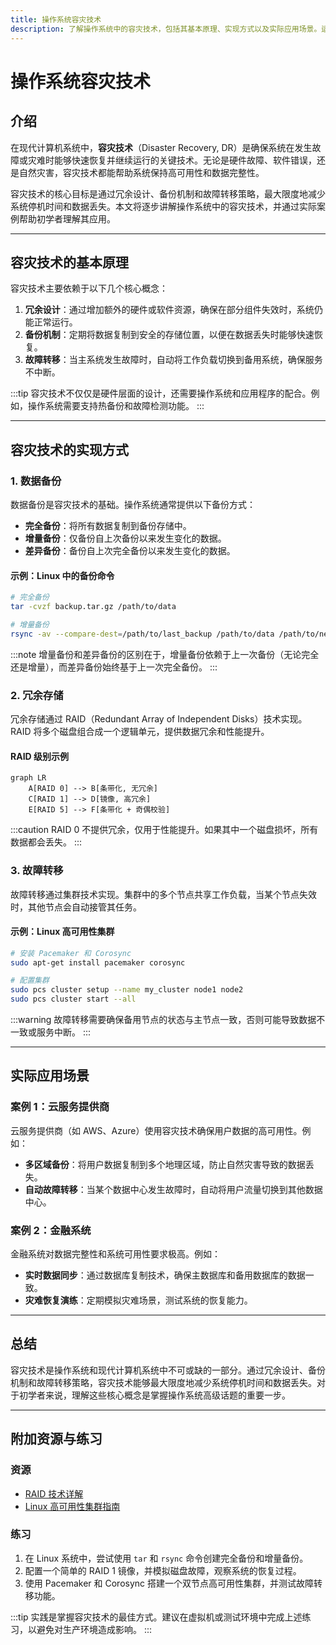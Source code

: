 ```yaml
---
title: 操作系统容灾技术
description: 了解操作系统中的容灾技术，包括其基本原理、实现方式以及实际应用场景。适合初学者全面掌握容灾技术的核心概念。
---
```


# 操作系统容灾技术

## 介绍

在现代计算机系统中，**容灾技术**（Disaster Recovery, DR）是确保系统在发生故障或灾难时能够快速恢复并继续运行的关键技术。无论是硬件故障、软件错误，还是自然灾害，容灾技术都能帮助系统保持高可用性和数据完整性。

容灾技术的核心目标是通过冗余设计、备份机制和故障转移策略，最大限度地减少系统停机时间和数据丢失。本文将逐步讲解操作系统中的容灾技术，并通过实际案例帮助初学者理解其应用。

---

## 容灾技术的基本原理

容灾技术主要依赖于以下几个核心概念：

1. **冗余设计**：通过增加额外的硬件或软件资源，确保在部分组件失效时，系统仍能正常运行。
2. **备份机制**：定期将数据复制到安全的存储位置，以便在数据丢失时能够快速恢复。
3. **故障转移**：当主系统发生故障时，自动将工作负载切换到备用系统，确保服务不中断。

:::tip
容灾技术不仅仅是硬件层面的设计，还需要操作系统和应用程序的配合。例如，操作系统需要支持热备份和故障检测功能。
:::

---

## 容灾技术的实现方式

### 1. 数据备份

数据备份是容灾技术的基础。操作系统通常提供以下备份方式：

- **完全备份**：将所有数据复制到备份存储中。
- **增量备份**：仅备份自上次备份以来发生变化的数据。
- **差异备份**：备份自上次完全备份以来发生变化的数据。

#### 示例：Linux 中的备份命令

```bash
# 完全备份
tar -cvzf backup.tar.gz /path/to/data

# 增量备份
rsync -av --compare-dest=/path/to/last_backup /path/to/data /path/to/new_backup
```

:::note
增量备份和差异备份的区别在于，增量备份依赖于上一次备份（无论完全还是增量），而差异备份始终基于上一次完全备份。
:::

### 2. 冗余存储

冗余存储通过 RAID（Redundant Array of Independent Disks）技术实现。RAID 将多个磁盘组合成一个逻辑单元，提供数据冗余和性能提升。

#### RAID 级别示例

```mermaid
graph LR
    A[RAID 0] --> B[条带化, 无冗余]
    C[RAID 1] --> D[镜像, 高冗余]
    E[RAID 5] --> F[条带化 + 奇偶校验]
```

:::caution
RAID 0 不提供冗余，仅用于性能提升。如果其中一个磁盘损坏，所有数据都会丢失。
:::

### 3. 故障转移

故障转移通过集群技术实现。集群中的多个节点共享工作负载，当某个节点失效时，其他节点会自动接管其任务。

#### 示例：Linux 高可用性集群

```bash
# 安装 Pacemaker 和 Corosync
sudo apt-get install pacemaker corosync

# 配置集群
sudo pcs cluster setup --name my_cluster node1 node2
sudo pcs cluster start --all
```

:::warning
故障转移需要确保备用节点的状态与主节点一致，否则可能导致数据不一致或服务中断。
:::

---

## 实际应用场景

### 案例 1：云服务提供商

云服务提供商（如 AWS、Azure）使用容灾技术确保用户数据的高可用性。例如：

- **多区域备份**：将用户数据复制到多个地理区域，防止自然灾害导致的数据丢失。
- **自动故障转移**：当某个数据中心发生故障时，自动将用户流量切换到其他数据中心。

### 案例 2：金融系统

金融系统对数据完整性和系统可用性要求极高。例如：

- **实时数据同步**：通过数据库复制技术，确保主数据库和备用数据库的数据一致。
- **灾难恢复演练**：定期模拟灾难场景，测试系统的恢复能力。

---

## 总结

容灾技术是操作系统和现代计算机系统中不可或缺的一部分。通过冗余设计、备份机制和故障转移策略，容灾技术能够最大限度地减少系统停机时间和数据丢失。对于初学者来说，理解这些核心概念是掌握操作系统高级话题的重要一步。

---

## 附加资源与练习

### 资源
- [RAID 技术详解](https://en.wikipedia.org/wiki/RAID)
- [Linux 高可用性集群指南](https://access.redhat.com/documentation/en-us/red_hat_enterprise_linux/7/html/high_availability_add-on_administration/)

### 练习
1. 在 Linux 系统中，尝试使用 `tar` 和 `rsync` 命令创建完全备份和增量备份。
2. 配置一个简单的 RAID 1 镜像，并模拟磁盘故障，观察系统的恢复过程。
3. 使用 Pacemaker 和 Corosync 搭建一个双节点高可用性集群，并测试故障转移功能。

:::tip
实践是掌握容灾技术的最佳方式。建议在虚拟机或测试环境中完成上述练习，以避免对生产环境造成影响。
:::